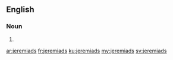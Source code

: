 ==English==

===Noun===
{{head|en|plural}}

# {{plural of|jeremiad|lang=en|nocat=1}}

[[ar:jeremiads]]
[[fr:jeremiads]]
[[ku:jeremiads]]
[[my:jeremiads]]
[[sv:jeremiads]]